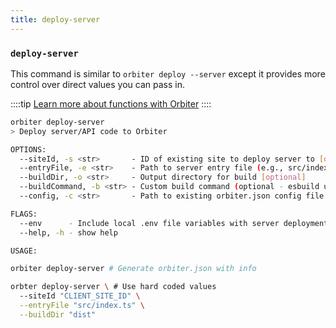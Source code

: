```yaml
---
title: deploy-server
---
```


### `deploy-server`

This command is similar to `orbiter deploy --server` except it provides more control over direct values you can pass in.

::::tip
[Learn more about functions with Orbiter](/functions)
::::

```bash [terminal]
orbiter deploy-server
> Deploy server/API code to Orbiter

OPTIONS:
  --siteId, -s <str>       - ID of existing site to deploy server to [optional]
  --entryFile, -e <str>    - Path to server entry file (e.g., src/index.ts) [optional]
  --buildDir, -o <str>     - Output directory for build [optional]
  --buildCommand, -b <str> - Custom build command (optional - esbuild used by default) [optional]
  --config, -c <str>       - Path to existing orbiter.json config file [optional]

FLAGS:
  --env      - Include local .env file variables with server deployment
  --help, -h - show help

USAGE:

orbiter deploy-server # Generate orbiter.json with info

orbter deploy-server \ # Use hard coded values
  --siteId "CLIENT_SITE_ID" \
  --entryFile "src/index.ts" \
  --buildDir "dist"
```

